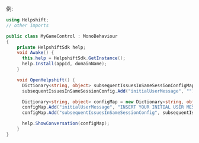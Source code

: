 例:

```csharp
using Helpshift;
// other imports

public class MyGameControl : MonoBehaviour
{
    private HelpshiftSdk help;
    void Awake() {
      this.help = HelpshiftSdk.GetInstance();
      help.Install(appId, domainName);
    }

    void OpenHelpshift() {
      Dictionary<string, object> subsequentIssuesInSameSessionConfigMap = new Dictionary<string, object>();
      subsequentIssuesInSameSessionConfig.Add("initialUserMessage", "")

      Dictionary<string, object> configMap = new Dictionary<string, object>();
      configMap.Add("initialUserMessage", "INSERT YOUR INITIAL USER MESSAGE");
      configMap.Add("subsequentIssuesInSameSessionConfig", subsequentIssuesInSameSessionConfig)

      help.ShowConversation(configMap);
    }
}
```